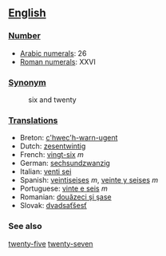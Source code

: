 == [[English]] ==

=== [[Number]] ===

*[[w:Arabic Numerals|Arabic numerals]]: 26
*[[w:Roman numerals|Roman numerals]]: XXVI

=== [[Synonym]] ===
:six and twenty

=== [[Translations]] ===

*Breton: [[c'hwec'h-warn-ugent]]
*Dutch: [[zesentwintig]]
*French: [[vingt-six]] ''m''
*German: [[sechsundzwanzig]]
*Italian: [[venti sei]]
*Spanish: [[veintiseises]] ''m'', [[veinte y seises]] ''m''
*Portuguese: [[vinte e seis]] ''m''
*Romanian: [[douăzeci şi şase]]
*Slovak: [[dvadsaťšesť]]

=== See also ===

[[twenty-five]] [[twenty-seven]]